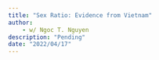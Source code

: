 ```yaml
---
title: "Sex Ratio: Evidence from Vietnam"
author: 
    - w/ Ngoc T. Nguyen
description: "Pending"
date: "2022/04/17"
---
```

